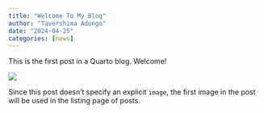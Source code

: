```yaml
---
title: "Welcome To My Blog"
author: "Tavershima Adongo"
date: "2024-04-25"
categories: [news]
---
```


This is the first post in a Quarto blog. Welcome!

![](thumbnail.jpg)

Since this post doesn't specify an explicit `image`, the first image in the post will be used in the listing page of posts.
